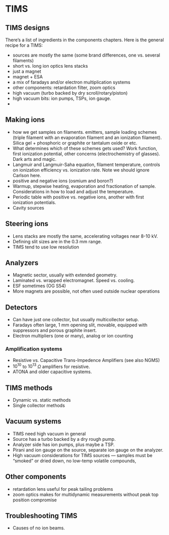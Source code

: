 # TIMS {#sec-TIMS}

## TIMS designs {#sec-TIMS-designs}

There's a list of ingredients in the components chapters. Here is the general recipe for a TIMS:

- sources are mostly the same (some brand differences, one vs. several filaments)
- short vs. long ion optics lens stacks
- just a magnet
- magnet + ESA
- a mix of faradays and/or electron multiplication systems
- other components: retardation filter, zoom optics
- high vacuum (turbo backed by dry scroll/rotary/piston)
- high vacuum bits: ion pumps, TSPs, ion gauge.
- 

## Making ions {#sec-TIMS-making-ions}

- how we get samples on filaments. emitters, sample loading schemes (triple filament with an evaporation filament and an ionization filament). Silica gel + phosphoric or graphite or tantalum oxide or etc. 
- What determines which of these schemes gets used? Work function, first ionization potential, other concerns (electrochemistry of glasses). Dark arts and magic.
- Langmuir and Langmuir-Saha equation, filament temperature, controls on ionization efficiency vs. ionization rate. Note we should ignore Carlson here.
- positive and negative ions (osmium and boron?)
- Warmup, stepwise heating, evaporation and fractionation of sample. Considerations in how to load and adjust the temperature.
- Periodic table with positive vs. negative ions, another with first ionization potentials. 
- Cavity sources

## Steering ions {#sec-TIMS-source-ion-optics}

- Lens stacks are mostly the same, accelerating voltages near 8-10 kV. 
- Defining slit sizes are in the 0.3 mm range.
- TIMS tend to use low resolution

## Analyzers {#sec-TIMS-analyzers}

- Magnetic sector, usually with extended geometry. 
- Laminated vs. wrapped electromagnet. Speed vs. cooling.
- ESF sometimes (OG S54)
- More magnets are possible, not often used outside nuclear operations

## Detectors {#sec-TIMS-detectors}

- Can have just one collector, but usually multicollector setup.
- Faradays often large, 1 mm opening slit, movable, equipped with suppressors and porous graphite insert. 
- Electron multipliers (one or many), analog or ion counting

### Amplification systems {#sec-TIMS-amplifiers}

- Resistive vs. Capacitive Trans-Impedence Amplifiers (see also NGMS)
- $10^{10}$ to $10^{13}$ $\Omega$ amplifiers for resistive.
- ATONA and older capacitive systems.

## TIMS methods {#sec-TIMS-methods}

- Dynamic vs. static methods
- Single collector methods

## Vacuum systems {#sec-TIMS-vacuum-systems}

- TIMS need high vacuum in general
- Source has a turbo backed by a dry rough pump.
- Analyzer side has ion pumps, plus maybe a TSP.
- Pirani and ion gauge on the source, separate ion gauge on the analyzer.
- High vacuum considerations for TIMS sources --- samples must be "smoked" or dried down, no low-temp volatile compounds, 

## Other components {#sec-TIMS-other-components}

- retardation lens useful for peak tailing problems
- zoom optics makes for multidynamic measurements without peak top position compromise

## Troubleshooting TIMS 

- Causes of no ion beams.